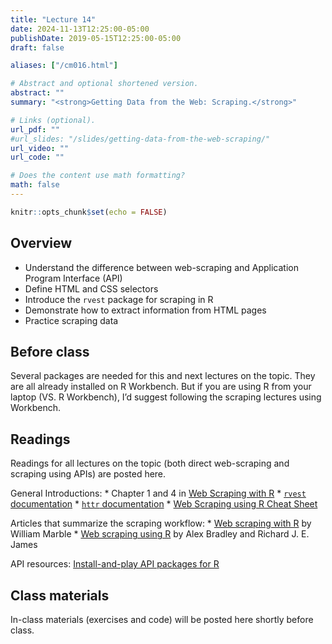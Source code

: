 ```yaml
---
title: "Lecture 14"
date: 2024-11-13T12:25:00-05:00
publishDate: 2019-05-15T12:25:00-05:00
draft: false

aliases: ["/cm016.html"]

# Abstract and optional shortened version.
abstract: ""
summary: "<strong>Getting Data from the Web: Scraping.</strong>"

# Links (optional).
url_pdf: ""
#url_slides: "/slides/getting-data-from-the-web-scraping/"
url_video: ""
url_code: ""

# Does the content use math formatting?
math: false
---
```


```r
knitr::opts_chunk$set(echo = FALSE)
```


## Overview

* Understand the difference between web-scraping and Application Program Interface (API)
* Define HTML and CSS selectors
* Introduce the `rvest` package for scraping in R
* Demonstrate how to extract information from HTML pages
* Practice scraping data


## Before class

Several packages are needed for this and next lectures on the topic. They are all already installed on R Workbench. But if you are using R from your laptop (VS. R Workbench), I'd suggest following the scraping lectures using Workbench. 

<!--
Explore the readings and Install on your web browser (e.g., Chrome), the "Selector Gadget" tool, and explore how to use it to select tags.
-->


## Readings

Readings for all lectures on the topic (both direct web-scraping and scraping using APIs) are posted here.

General Introductions:
* Chapter 1 and 4 in [Web Scraping with R](https://steviep42.github.io/webscraping/book/)
* [`rvest` documentation](https://rvest.tidyverse.org/articles/harvesting-the-web.html)
* [`httr` documentation](https://cran.r-project.org/web/packages/httr/)
* [Web Scraping using R Cheat Sheet](https://github.com/yusuzech/r-web-scraping-cheat-sheet/blob/master/README.md)

Articles that summarize the scraping workflow:
  * [Web scraping with R](https://williammarble.co/files/webscraping_tutorial/webscraping_tutorial.pdf) by William Marble
  * [Web scraping using R](https://journals.sagepub.com/doi/pdf/10.1177/2515245919859535) by Alex Bradley and Richard J. E. James

API resources:
[Install-and-play API packages for R](https://github.com/ropensci/webservices)


## Class materials

In-class materials (exercises and code) will be posted here shortly before class.

<!--
Run the code below in your console to download today’s in-class exercises: `usethis::use_course("css-materials/getting-data-from-the-web-scraping")`
-->

<!--
* [Web scraping](/notes/web-scraping/)
* `rvest`
    * Load the library (`library(rvest)`)
    * `demo("tripadvisor")` - scraping a Trip Advisor page
    * `demo("united")` - how to scrape a web page which requires a login
    * [Scraping IMDB](https://blog.rstudio.org/2014/11/24/rvest-easy-web-scraping-with-r/)
-->
